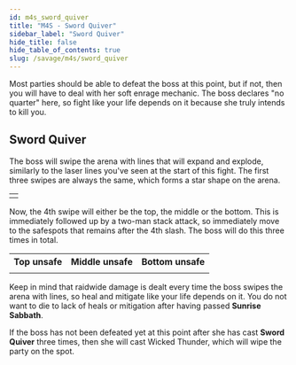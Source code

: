```yaml
---
id: m4s_sword_quiver
title: "M4S - Sword Quiver"
sidebar_label: "Sword Quiver"
hide_title: false
hide_table_of_contents: true
slug: /savage/m4s/sword_quiver
---
```


Most parties should be able to defeat the boss at this point, but if not, then you will have to deal with her soft enrage mechanic. The boss declares "no quarter" here, so fight like your life depends on it because she truly intends to kill you.

## Sword Quiver

The boss will swipe the arena with lines that will expand and explode, similarly to the laser lines you've seen at the start of this fight. The first three swipes are always the same, which forms a star shape on the arena. 

<table width='50%'>
    <tr>
        <td><KittenAsset path='m4s/sword_quiver_neutral.png' /></td>
    </tr>
</table>

Now, the 4th swipe will either be the top, the middle or the bottom. This is immediately followed up by a two-man stack attack, so immediately move to the safespots that remains after the 4th slash. The boss will do this three times in total.

<table>
    <tr>
        <th>Top unsafe</th>
        <th>Middle unsafe</th>
        <th>Bottom unsafe</th>
    </tr>
    <tr>
        <td><KittenAsset path='m4s/sword_quiver_top.png' /></td>
        <td><KittenAsset path='m4s/sword_quiver_middle.png' /></td>
        <td><KittenAsset path='m4s/sword_quiver_bottom.png' /></td>
    </tr>
</table>

Keep in mind that raidwide damage is dealt every time the boss swipes the arena with lines, so heal and mitigate like your life depends on it. You do not want to die to lack of heals or mitigation after having passed <strong>Sunrise Sabbath</strong>.

<KittenAsset path='m4s/sword_quiver_example.webm' wrapper='div' />

If the boss has not been defeated yet at this point after she has cast <strong>Sword Quiver</strong> three times, then she will cast <Enrage>Wicked Thunder</Enrage>, which will wipe the party on the spot.
